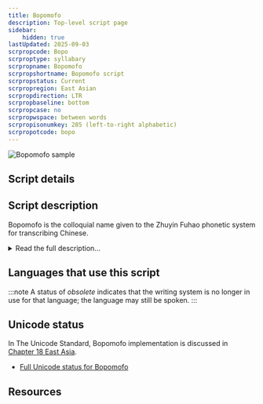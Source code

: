 ```yaml
---
title: Bopomofo
description: Top-level script page
sidebar:
    hidden: true
lastUpdated: 2025-09-03
scrpropcode: Bopo
scrproptype: syllabary
scrpropname: Bopomofo
scrpropshortname: Bopomofo script
scrpropstatus: Current
scrpropregion: East Asian
scrpropdirection: LTR
scrpropbaseline: bottom
scrpropcase: no
scrpropwspace: between words
scrpropisonumkey: 285 (left-to-right alphabetic)
scrpropotcode: bopo
---
```



![Bopomofo sample](../images/bopo-sample.jpg "Image from Flickr, by 'charlieargueta'. See Use and History subject area. ")

## Script details

<ScriptDetails />

## Script description

Bopomofo is the colloquial name given to the Zhuyin Fuhao phonetic system for transcribing Chinese.

<details>
<summary>Read the full description...</summary>The script is used particularly often by students of the Mandarin language. It was developed in 1913 by the Commission on the Unification of Pronunciation (讀音統一會) in China to extend the use of Mandarin. It is still used by many books, newspapers and journals in Taiwan, to annotate the Taiwanese pronunciation of Chinese Han characters or spell out Taiwanese words for which no character exists, but has been largely replaced by Pinyin romanization in mainland China. The script is also used as the primary script for writing some of Taiwan's minority languages including Atayal, Taroko, Paiwan and Yami.

The script is a semi-syllabary based on syllable rhymes (normally the simple or complex vowel and optional closing consonant in a syllable) and onsets (the initial consonant preceding the rhyme). Of the 37 signs employed in Bopomofo writing, 21 represent onset consonants and 16 represent rhymes. Tones are written using diacritics.

The shapes of the symbols are taken from parts of Chinese characters containing the relevant sound. The stroke order with which the signs are written is also based on that of Chinese characters.
</details>

## Languages that use this script

:::note
A status of _obsolete_ indicates that the writing system is no longer in use for that language; the language may still be spoken.
:::

<WsList script='Bopo' wsMax='5' />

## Unicode status

In The Unicode Standard, Bopomofo implementation is discussed in [Chapter 18 East Asia](http://www.unicode.org/versions/latest/ch18.pdf).

- [Full Unicode status for Bopomofo](/scrlang/unicode/bopo-unicode)



## Resources

<ScriptResources detailSummary='seemore' />

